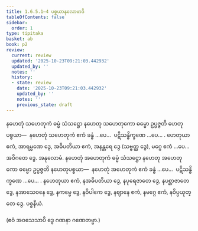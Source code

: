 ```yaml
---
title: 1.6.5.1–4 ပစ္စယာနုလောမာဒိ
tableOfContents: false
sidebar:
  order: 1
type: tipitaka
basket: ab
book: p2
review:
  current: review
  updated: '2025-10-23T09:21:03.442932'
  updated_by: ''
  notes: ''
  history:
  - state: review
    date: '2025-10-23T09:21:03.442932'
    updated_by: ''
    notes: ''
    previous_state: draft
---
```



<ReviewStatus review={frontmatter.review} showDetails={true} />

<HypothesisAnnotation frontmatter={frontmatter} />

<DynamicBreadcrumb />

<Division number="172" book="p2" e="ch" v="38" p="73">

<Paragraph number="476" book="p2">
နဟေတုံ သဟေတုကံ ဓမ္မံ သံသဋ္ဌော နဟေတု သဟေတုကော ဓမ္မော ဥပ္ပဇ္ဇတိ ဟေတုပစ္စယာ—  နဟေတုံ သဟေတုကံ ဧကံ ခန္ဓံ …ပေ…  ပဋိသန္ဓိက္ခဏေ …ပေ… .
</Paragraph>

</Division>
<Division number="173" book="p2" e="ch" v="38" p="73">

<Paragraph number="477" book="p2">
ဟေတုယာ ဧကံ, အာရမ္မဏေ ဒွေ, အဓိပတိယာ ဧကံ, အနန္တရေ ဒွေ (သဗ္ဗတ္ထ ဒွေ), မဂ္ဂေ ဧကံ …ပေ…  အဝိဂတေ ဒွေ.

</Paragraph>
</Division>

<Paragraph number="478" type="center" book="p2">
အနုလောမံ.


</Paragraph>

<Division number="174" book="p2" e="ch" v="38" p="74">

<Paragraph number="479" book="p2">
နဟေတုံ အဟေတုကံ ဓမ္မံ သံသဋ္ဌော နဟေတု အဟေတုကော ဓမ္မော ဥပ္ပဇ္ဇတိ နဟေတုပစ္စယာ—  နဟေတုံ အဟေတုကံ ဧကံ ခန္ဓံ …ပေ…  ပဋိသန္ဓိက္ခဏေ …ပေ… .
</Paragraph>

</Division>
<Division number="175" book="p2" e="ch" v="38" p="74">

<Paragraph number="480" book="p2">
နဟေတုယာ ဧကံ, နအဓိပတိယာ ဒွေ, နပုရေဇာတေ ဒွေ, နပစ္ဆာဇာတေ ဒွေ, နအာသေဝနေ ဒွေ, နကမ္မေ ဒွေ, နဝိပါကေ ဒွေ, နဈာနေ ဧကံ, နမဂ္ဂေ ဧကံ, နဝိပ္ပယုတ္တေ ဒွေ.

</Paragraph>
</Division>

<Paragraph number="481" type="center" book="p2">
ပစ္စနီယံ.

  
(ဧဝံ အဝသေသာပိ ဒွေ ဂဏနာ ဂဏေတဗ္ဗာ.)
</Paragraph>